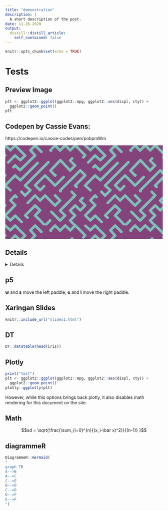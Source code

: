 ```yaml
---
title: "demonstration"
description: |
  A short description of the post.
date: 11-26-2020
output:
  distill::distill_article:
    self_contained: false
---
```


```r
knitr::opts_chunk$set(echo = TRUE)
```

# Tests

## Preview Image

```r
plt <- ggplot2::ggplot(ggplot2::mpg, ggplot2::aes(displ, cty)) +
  ggplot2::geom_point()
plt
```

## Codepen by Cassie Evans:

https://codepen.io/cassie-codes/pen/pobpmWm

<svg width="100%" height="300px" style="background: #85437c">
	<defs>
		<pattern id="sneks" x="0" y="0" width="256" height="256" patternUnits="userSpaceOnUse">
			<g id="snek">
				<polyline fill-rule="evenodd" clip-rule="evenodd" fill="none" stroke="#7cc1b5" stroke-width="8" stroke-linecap="round" stroke-linejoin="round" stroke-miterlimit="10" points=" -3,-2 16.5,15.5 31.5,0.5 63.5,32.5 48.5,47.5 31.5,32.5 -0.5,64.5 16.5,79.5 31.5,64.5 47.5,79.5 95.5,32.5 80.5,15.5 95.5,0.5 127.5,32.5 48.5,111.5 31.5,96.5 -0.5,128.5 16.5,143.5 31.5,127.5 63.5,160.5 80.5,143.5 63.5,128.5 159.5,32.5 144.5,15.5 159.5,0.5 175.5,16.5 192,0 208,16 224,0 256,32 240,48 224,32 207.501,48.501 223.5,64.5 207.5,80.5 176.5,47.5 144.5,80.5 159.5,96.5 175.5,80.5 191.5,96.5 159.5,128.5 127.5,96.5 95.5,127.5 111.5,143.5 127.5,127.5 175.5,176.5 159.5,192.5 127.5,160.5 111.5,176.5 95.5,160.5 63.5,192.5 31.5,160.5 16.5,175.5 31.999,191.483 0,224 16,240 32,225 64,256 80,240 64,224 79.667,208.333 95.5,192.5 111.5,207.5 95.5,224.5 111.5,239.5 127.5,256.5 143.5,240.5 127.5,224.5 143.5,208.5 175.5,240.5 191.5,224.5 175.5,208.5 207.5,176.5 224,160 208,144 191.998,160.998 175.5,144.5 207.5,112.5 240,80 256,96 223.5,128.5 256,160 239.5,176.5 256,192 240,208 224,192 207.5,208.5 223.5,224.5 207.5,240.5 223.5,256.5 240,240 259,259" stroke-dasharray="169.06820068359374 50.500891113281256 169.06820068359374 50.500891113281256 169.06820068359374 50.500891113281256 169.06820068359374 50.500891113281256 169.06820068359374 50.500891113281256 169.06820068359374 50.500891113281256 169.06820068359374 50.500891113281256 169.06820068359374 50.500891113281256 169.06820068359374 50.500891113281256 169.06820068359374 50.500891113281256 169.06820068359374 50.500891113281256 169.06820068359374 50.500891113281256 169.06820068359374 50.500891113281256">
					<animate attributeName="stroke-dashoffset" keyTimes="0;1" values="0;219.569091796875" repeatCount="indefinite" dur="5s"></animate>
				</polyline>
			</g>
			<use xlink:href="#snek" x="0" y="0"></use>
			<use xlink:href="#snek" x="-256" y="0"></use>
			<use xlink:href="#snek" x="256" y="0"></use>
			<use xlink:href="#snek" x="0" y="256"></use>
		</pattern>
	</defs>
	<rect x="0" y="0" width="100%" height="100%" fill="url(#sneks)"></rect>
</svg>


## Details

<details>

```r
print("hello world")
```

</details>

## p5

<script src="https://cdnjs.cloudflare.com/ajax/libs/p5.js/0.7.1/p5.min.js"></script>
<script src="https://cdnjs.cloudflare.com/ajax/libs/p5.js/0.7.1/addons/p5.sound.min.js"></script>
<link rel="stylesheet" type="text/css" href="p5_style.css">
<script src="sketch.js"></script>
<script src="puck.js"></script>
<script src="paddle.js"></script>

**w** and **s** move the left paddle, **o** and **l** move the right paddle.

<div id="sketch-holder">
</div>

## Xaringan Slides

```r
knitr::include_url("slides1.html")
```

## DT

```r
DT::datatable(head(iris))
```

## Plotly


```r
print("test")
plt <- ggplot2::ggplot(ggplot2::mpg, ggplot2::aes(displ, cty)) +
  ggplot2::geom_point()
plotly::ggplotly(plt)
```

However, while this options brings back plotly,
it also disables math rendering for this document on the site.

## Math


$$sd = \sqrt{\frac{\sum_{i=0}^{n}{(x_i-\bar x)^2}}{(n-1)} }$$

## diagrammeR

```r
DiagrammeR::mermaid(
"
graph TB
A-->B
A-->C
C-->E
B-->D
C-->D
D-->F
E-->F
")
```
